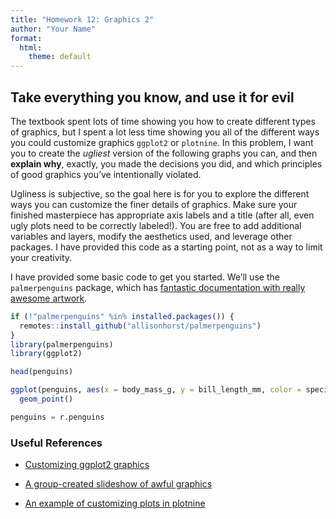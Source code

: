 ```yaml
---
title: "Homework 12: Graphics 2"
author: "Your Name"
format:
  html:
    theme: default
---
```




## Take everything you know, and use it for evil

The textbook spent lots of time showing you how to create different types of graphics, but I spent a lot less time showing you all of the different ways you could customize graphics `ggplot2` or `plotnine`. In this problem, I want you to create the *ugliest* version of the following graphs you can, and then **explain why**, exactly, you made the decisions you did, and which principles of good graphics you've intentionally violated.

Ugliness is subjective, so the goal here is for you to explore the different ways you can customize the finer details of graphics. Make sure your finished masterpiece has appropriate axis labels and a title (after all, even ugly plots need to be correctly labeled!). You are free to add additional variables and layers, modify the aesthetics used, and leverage other packages. I have provided this code as a starting point, not as a way to limit your creativity.

I have provided some basic code to get you started. We'll use the `palmerpenguins` package, which has [fantastic documentation with really awesome artwork](https://allisonhorst.github.io/palmerpenguins/).

```r
if (!"palmerpenguins" %in% installed.packages()) {
  remotes::install_github("allisonhorst/palmerpenguins")
}
library(palmerpenguins)
library(ggplot2)

head(penguins)

ggplot(penguins, aes(x = body_mass_g, y = bill_length_mm, color = species)) +
  geom_point()
```

```python
penguins = r.penguins
```




### Useful References

- [Customizing ggplot2 graphics](http://r-statistics.co/Complete-Ggplot2-Tutorial-Part2-Customizing-Theme-With-R-Code.html)

- [A group-created slideshow of awful graphics](https://docs.google.com/presentation/d/1ixRsGI8BWgT2zA5AbB61eMLUbJgObvBCZt-OnZDzvX4/edit?usp=sharing)

- [An example of customizing plots in plotnine](https://t-redactyl.io/blog/2020/09/making-beautiful-boxplots-using-plotnine-in-python.html)


